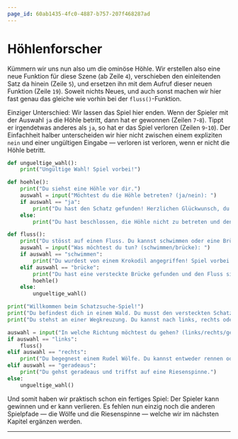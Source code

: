 ```yaml
---
page_id: 60ab1435-4fc0-4887-b757-207f468287ad
---
```

# Höhlenforscher
Kümmern wir uns nun also um die ominöse Höhle. Wir erstellen also eine neue Funktion für diese Szene (ab Zeile `4`), verschieben den einleitenden Satz da hinein (Zeile `5`), und ersetzen ihn mit dem Aufruf dieser neuen Funktion (Zeile `19`). Soweit nichts Neues, und auch sonst machen wir hier fast genau das gleiche wie vorhin bei der `fluss()`-Funktion.

Einziger Unterschied: Wir lassen das Spiel hier enden. Wenn der Spieler mit der Auswahl `ja` die Höhle betritt, dann hat er gewonnen (Zeilen `7`-`8`). Tippt er irgendetwas anderes als `ja`, so hat er das Spiel verloren (Zeilen `9`-`10`). Der Einfachheit halber unterscheiden wir hier nicht zwischen einem expliziten `nein` und einer ungültigen Eingabe — verloren ist verloren, wenn er nicht die Höhle betritt.

```python showLineNumbers {4-10,19}
def ungueltige_wahl():
    print("Ungültige Wahl! Spiel vorbei!")

def hoehle():
    print("Du siehst eine Höhle vor dir.")
    auswahl = input("Möchtest du die Höhle betreten? (ja/nein): ")
    if auswahl == "ja":
        print("Du hast den Schatz gefunden! Herzlichen Glückwunsch, du gewinnst!")
    else:
        print("Du hast beschlossen, die Höhle nicht zu betreten und den Schatz verpasst. Spiel vorbei!")

def fluss():
    print("Du stösst auf einen Fluss. Du kannst schwimmen oder eine Brücke suchen.")
    auswahl = input("Was möchtest du tun? (schwimmen/brücke): ")
    if auswahl == "schwimmen":
        print("Du wurdest von einem Krokodil angegriffen! Spiel vorbei!")
    elif auswahl == "brücke":
        print("Du hast eine versteckte Brücke gefunden und den Fluss sicher überquert.")
        hoehle()
    else:
        ungueltige_wahl()

print("Willkommen beim Schatzsuche-Spiel!")
print("Du befindest dich in einem Wald. Du musst den versteckten Schatz finden.")
print("Du stehst an einer Wegkreuzung. Du kannst nach links, rechts oder geradeaus gehen.")

auswahl = input("In welche Richtung möchtest du gehen? (links/rechts/geradeaus): ")
if auswahl == "links":
    fluss()
elif auswahl == "rechts":
    print("Du begegnest einem Rudel Wölfe. Du kannst entweder rennen oder versuchen, sie zu zähmen.")
elif auswahl == "geradeaus":
    print("Du gehst geradeaus und triffst auf eine Riesenspinne.")
else:
    ungueltige_wahl()
```

Und somit haben wir praktisch schon ein fertiges Spiel: Der Spieler kann gewinnen und er kann verlieren. Es fehlen nun einzig noch die anderen Spielpfade — die Wölfe und die Riesenspinne — welche wir im nächsten Kapitel ergänzen werden.

---
